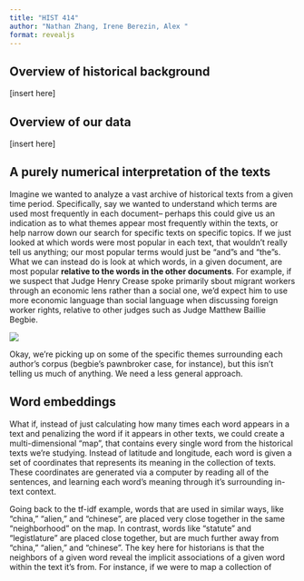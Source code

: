 ```yaml
---
title: "HIST 414"
author: "Nathan Zhang, Irene Berezin, Alex "
format: revealjs
---
```


## Overview of historical background 

[insert here]

## Overview of our data

[insert here]

## A purely numerical interpretation of the texts

Imagine we wanted to analyze a vast archive of historical texts from a given time period. Specifically, say we wanted to understand which terms are used most frequently in each document-- perhaps this could give us an indication as to what themes appear most frequently within the texts, or help narrow down our search for specific texts on specific topics. If we just looked at which words were most popular in each text, that wouldn't really tell us anything; our most popular terms would just be "and"s and "the"s. What we can instead do is look at which words, in a given document, are most popular **relative to the words in the other documents**. For example, if we suspect that Judge Henry Crease spoke primarily sbout migrant workers through an economic lens rather than a social one, we'd expect him to use more economic language than social language when discussing foreign worker rights, relative to other judges such as Judge Matthew Baillie Begbie. 

![](tf_idf_results.png)

Okay, we're picking up on some of the specific themes surrounding each author's corpus (begbie's pawnbroker case, for instance), but this isn't telling us much of anything. We need a less general approach.

## Word embeddings

What if, instead of just calculating how many times each word appears in a text and penalizing the word if it appears in other texts, we could create a multi-dimensional "map", that contains every single word from the historical texts we're studying. Instead of latitude and longitude, each word is given a set of coordinates that represents its meaning in the collection of texts. These coordinates are generated via a computer by reading all of the sentences, and learning each word's meaning through it's surrounding in-text context. 

Going back to the tf-idf example, words that are used in similar ways, like "china," "alien," and "chinese", are placed very close together in the same "neighborhood" on the map. In contrast, words like "statute" and "legistlature" are placed close together, but are much further away from "china," "alien," and "chinese". The key here for historians is that the neighbors of a given word reveal the implicit associations of a given word within the text it's from. For instance, if we were to map a collection of 